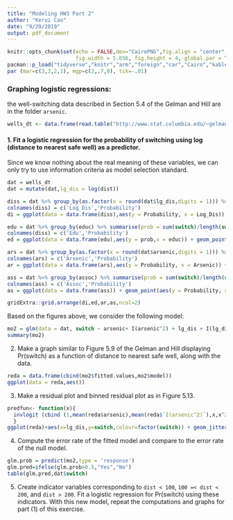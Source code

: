 ```yaml
---
title: "Modeling HW3 Part 2"
author: "Kerui Cao"
date: "9/29/2019"
output: pdf_document
---
```


```r
knitr::opts_chunk$set(echo = FALSE,dev="CairoPNG",fig.align = "center", 
                      fig.width = 5.656, fig.height = 4, global.par = TRUE,warning = F)
pacman::p_load("tidyverse","knitr","arm","foreign","car","Cairo","kableExtra")
par (mar=c(3,3,2,1), mgp=c(2,.7,0), tck=-.01)
```

### Graphing logistic regressions: 

the well-switching data described in Section 5.4 of the Gelman and Hill are in the folder `arsenic`.  

```r
wells_dt <- data.frame(read.table("http://www.stat.columbia.edu/~gelman/arm/examples/arsenic/wells.dat", header=TRUE))
```

#### 1. Fit a logistic regression for the probability of switching using log (distance to nearest safe well) as a predictor.

\qquad Since we know nothing about the real meaning of these variables, we can only try to use information criteria as model selection standard.  

```r
dat = wells_dt
dat = mutate(dat,lg_dis = log(dist))
```

```r
diss = dat %>% group_by(as.factor(x = round(dat$lg_dis,digits = 1))) %>% summarise(prob = sum(switch)/length(switch))
colnames(diss) = c('Log_Dis','Probability')
di = ggplot(data = data.frame(diss),aes(y = Probability, x = Log_Dis)) + geom_point() + xlab("Log Distance") + ylab("Probability of Switch") + scale_x_discrete(breaks = seq(-0.9,5.8,0.7))

edu = dat %>% group_by(educ) %>% summarise(prob = sum(switch)/length(switch))
colnames(diss) = c('Edu','Probability')
ed = ggplot(data = data.frame(edu),aes(y = prob,x = educ)) + geom_point()

ars = dat %>% group_by(as.factor(x = round(dat$arsenic,digits = 1))) %>% summarise(prob = sum(switch)/length(switch))
colnames(ars) = c('Arsenic','Probability')
ar = ggplot(data = data.frame(ars),aes(y = Probability, x = Arsenic)) + geom_point()+ xlab("Arsenic") + ylab("Probability of Switch") + scale_x_discrete(breaks = seq(0.5,9.7,1))

ass = dat %>% group_by(assoc) %>% summarise(prob = sum(switch)/length(switch))
colnames(ass) = c('Assoc','Probability')
as = ggplot(data = data.frame(ass)) + geom_point(aes(y = Probability, x = Assoc),size = 10) + xlab("Assoc") + ylab("Probability of Switch") 

gridExtra::grid.arrange(di,ed,ar,as,ncol=2)
```

\qquad Based on the figures above, we consider the following model:  

```r
mo2 = glm(data = dat, switch ~ arsenic+ I(arsenic^2) + lg_dis + I(lg_dis^2) + educ + assoc, family = binomial(link = "logit"))
summary(mo2)
```

2. Make a graph similar to Figure 5.9 of the Gelman and Hill displaying Pr(switch) as a function of distance to nearest safe well, along with the data.
```r
reda = data.frame(cbind(mo2$fitted.values,mo2$model))
ggplot(data = reda,aes())
```

3. Make a residual plot and binned residual plot as in Figure 5.13.
```r
predfun<- function(x){ 
  invlogit (cbind (1,mean(reda$arsenic),mean(reda$`I(arsenic^2)`),x,x^2,mean(reda $educ),mean(reda$assoc) ) %*% coef(mo2))
  }
ggplot(reda)+aes(x=lg_dis,y=switch,colour=factor(switch)) + geom_jitter(height = 0.1) + stat_function(fun = predfun)
```

4. Compute the error rate of the fitted model and compare to the error rate of the null model.

```r
glm.prob = predict(mo2,type = 'response')
glm.pred=ifelse(glm.prob>0.5,"Yes","No")
table(glm.pred,dat$switch)

```

5. Create indicator variables corresponding to `dist < 100`, `100 =< dist < 200`, and `dist > 200`. Fit a logistic regression for Pr(switch) using these indicators. With this new model, repeat the computations and graphs for part (1) of this exercise.

```r

```
